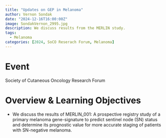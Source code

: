 ```yaml
---
title: "Updates on GEP in Melanoma"
author: Vernon Sondak
date: "2024-12-16T16:00:00Z"
image: SondakVernon_2995.jpg
description: We discuss results from the MERLIN study.
tags: 
  - Melanoma
categories: [2024, SoCO Reserach Forum, Melanoma]
---
```


# Event
Society of Cutaneous Oncology Research Forum

# Overview & Learning Objectives
- We discuss the results of MERLIN_001: A prospective registry study of a primary melanoma gene-signature to predict sentinel node (SN) status and determine its prognostic value for more accurate staging of patients with SN-negative melanoma.  

